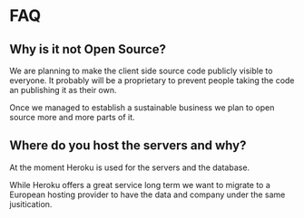 # FAQ

## Why is it not Open Source?

We are planning to make the client side source code publicly visible to everyone. It probably will be a proprietary to prevent people taking the code an publishing it as their own.

Once we managed to establish a sustainable business we plan to open source more and more parts of it.

## Where do you host the servers and why?

At the moment Heroku is used for the servers and the database.

While Heroku offers a great service long term we want to migrate to a European hosting provider to have the data and company under the same jusitication.

##
